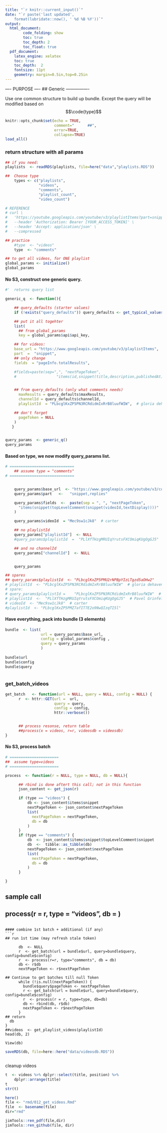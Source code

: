 ```yaml
---
title: "`r knitr::current_input()`"
date: "`r paste('last updated', 
    format(lubridate::now(), ' %d %B %Y'))`"
output:   
  html_document:  
        code_folding: show
        toc: true 
        toc_depth: 2
        toc_float: true
  pdf_document:   
    latex_engine: xelatex  
    toc: true
    toc_depth:  2   
    fontsize: 11pt   
    geometry: margin=0.5in,top=0.25in   
---
```


---- PURPOSE ----
##  Generic
----------------

Use one common structure to build up bundle.
Except the query will be modified based on $$\code{type}$$


```r
knitr::opts_chunk$set(echo = TRUE,
                      comment="      ##",  
                      error=TRUE, 
                      collapse=TRUE)
load_all()
```

### return structure with all params
```r

## if you need:  
playlists  <- readRDS(playlists, file=here("data","playlists.RDS"))
```

```r
##  Choose type
    types <- c("playlists",
               "videos",
               "comments",
               "playlist_count",
               "video_count")

# REFERENCE
# curl \
#   'https://youtube.googleapis.com/youtube/v3/playlistItems?part=snippet%2CcontentDetails&playlistId=PLbcglKxZP5PNx1CGmLKT68vKELqrhj4hY&fields=pageInfo&key=[YOUR_API_KEY]' \
#   --header 'Authorization: Bearer [YOUR_ACCESS_TOKEN]' \
#   --header 'Accept: application/json' \
#   --compressed

## practice
    #type  <- "videos"
    type  <- "comments"

## to get all videos, for ONE playlist
global_params <- initialize()
global_params
```


#### No S3, construct one generic query.
```r
#'  returns query list 

generic_q  <- function(){

    ## query_defaults (starter values)
    if (!exists("query_defaults")) query_defaults <- get_typical_values()

    ## put it all togehter
    list( 
      ## from global_params
      key = global_params$api$api_key,

    ## for videos:
    base_url = "https://www.googleapis.com/youtube/v3/playlistItems",
    part  =  "snippet",
    ## only change
    fields  = "pageInfo.totalResults",

    #fields=paste(sep=",", "nextPageToken",
    #                  "items(id,snippet(title,description,publishedAt))"),


    ## from query_defaults (only what comments needs)
      maxResults = query_defaults$maxResults,
      channelId = query_defaults$channelId,
      playlistId  = "PLbcglKxZP5PN3RCRdidmIxRrB8luufWIW",  # gloria dehaven

    ## don't forget 
      pageToken = NULL
    )
   } 


query_params  <- generic_q()
query_params
```

#### Based on type, we now modify query_params list.
```r

# =============================
    ## assume type = "comments"
# =============================


    query_params$base_url  <- "https://www.googleapis.com/youtube/v3/commentThreads"
    query_params$part   <-   "snippet,replies"

    query_params$fields  <-  paste(sep = ", ", "nextPageToken",
      "items(snippet(topLevelComment(snippet(videoId,textDisplay))))"
    )

    query_params$videoId  = "Mec9sw1cJk8"  # carter

    ## no playlistId
    query_params["playlistId"]  <- NULL
    #query_params$playlistId  =  "PLlXfTHzgMRUIqYrutsFXCOmiqKUgOgGJ5"  # Pavel Grinfeld, Linear Alg 3

    ## and no channelId
    query_params["channelId"]  <- NULL


    query_params

## spares
## query_params$playlistId  <- "PLbcglKxZP5PMU2rNPBpYIzLTgzd5aOHw2"
# playlistId  <- "PLbcglKxZP5PN3RCRdidmIxRrB8luufWIW"  # gloria dehaven
# spare:
# query_params$playlistId =    "PLbcglKxZP5PN3RCRdidmIxRrB8luufWIW"  # gloria dehaven
# playlistId  <-  "PLlXfTHzgMRUIqYrutsFXCOmiqKUgOgGJ5"  # Pavel Grinfeld, Linear Alg 3
# videoId  <- "Mec9sw1cJk8"  # carter
#playlistId  <- "PLbcglKxZP5PMZ7afIT7E2o9NwQIzqTI5l"
```




#### Have everything, pack into bundle (3 elements)
```r

bundle  <- list(
                url = query_params$base_url,
                config = global_params$config ,
                query = query_params
                )
                
bundle$url
bundle$config
bundle$query



```
### get_batch_videos
```r
get_batch   <- function(url = NULL, query = NULL, config = NULL) {
      r  <- httr::GET(url =  url, 
                      query = query, 
                      config = config,
                      httr::verbose())


      ## process resonse, return table
      ##process(x = videos, r=r, videosdb = videosdb)
}
```

#### No S3, process batch
```r
# ======================
##  assume type=videos
# ======================

process  <- function(r = NULL, type = NULL, db = NULL){

      ## rbind is done aftert this call; not in this function
      json_content <- get_json(r)

      if (type == "videos") {
          db <- json_content$items$snippet
          nextPageToken <- json_content$nextPageToken
          list(
            nextPageToken = nextPageToken,
            db = db
          )
      }
      if (type == "comments") {
          db  <- json_content$items$snippet$topLevelComment$snippet
          db  <-  tibble::as_tibble(db)
          nextPageToken <- json_content$nextPageToken
          list(
            nextPageToken = nextPageToken,
            db = db
          )
      }

}

```


## sample call
##    process(r = r, type = "videos", db = )

```

#### combine 1st batch + additional (if any)
```r

## run 1st time (may refresh stale token)
  
      db  <- NULL
      r  <- get_batch(url = bundle$url, query=bundle$query, config=bundle$config)
      r  <- process(r=r, type="comments", db = db)
      db <- r$db
      nextPageToken <- r$nextPageToken

## Continue to get batches till null Token
      while (!is.null(nextPageToken)) {
        bundle$query$pageToken <- nextPageToken
        r <- get_batch(url = bundle$url, query=bundle$query, config=bundle$config)
        r  <- process(r = r, type=type, db=db)
        db <- rbind(db, r$db)
        nextPageToken <- r$nextPageToken
      }
## return
  db 
}
##videos  <- get_playlist_videos(playlistId)
head(db, 2)

View(db)

```


```r
saveRDS(db, file=here::here("data/videosdb.RDS"))
```

```r

```
cleanup videos
```r
t  <- videos %>% dplyr::select(title, position) %>% 
	dplyr::arrange(title)
t
str(t)
```

```r
here()
file <- "rmd/012_get_videos.Rmd"
file  <- basename(file)
dir="rmd"

jimTools::ren_pdf(file,dir)
jimTools::ren_github(file, dir)
```

